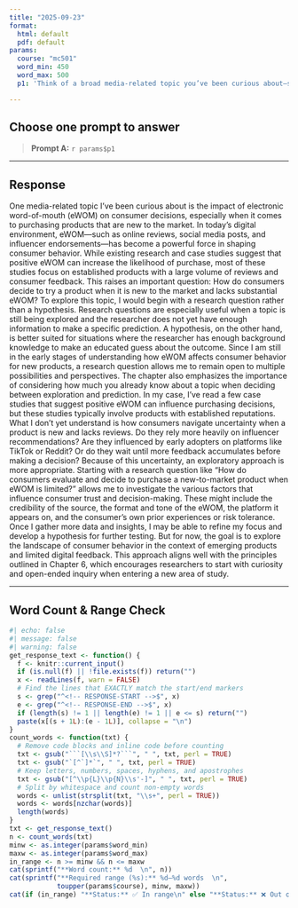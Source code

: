 ```yaml
---
title: "2025-09-23"
format:
  html: default
  pdf: default
params:
  course: "mc501"
  word_min: 450
  word_max: 500
  p1: 'Think of a broad media-related topic you’ve been curious about—something like influencer culture, algorithmic feeds, or news bias. Now, imagine you’re preparing to research this topic. Would you start with a research question or a hypothesis? Why? Reflect on how much you already know (or don’t know) about the topic, and how that affects whether exploration or prediction is the better fit.'

---
```


## Choose **one** prompt to answer

> **Prompt A:** `r params$p1`


---

## Response

<!-- RESPONSE-START -->
One media-related topic I’ve been curious about is the impact of electronic word-of-mouth (eWOM) on consumer decisions, especially when it comes to purchasing products that are new to the market. In today’s digital environment, eWOM—such as online reviews, social media posts, and influencer endorsements—has become a powerful force in shaping consumer behavior. While existing research and case studies suggest that positive eWOM can increase the likelihood of purchase, most of these studies focus on established products with a large volume of reviews and consumer feedback. This raises an important question: How do consumers decide to try a product when it is new to the market and lacks substantial eWOM?
To explore this topic, I would begin with a research question rather than a hypothesis. Research questions are especially useful when a topic is still being explored and the researcher does not yet have enough information to make a specific prediction. A hypothesis, on the other hand, is better suited for situations where the researcher has enough background knowledge to make an educated guess about the outcome. Since I am still in the early stages of understanding how eWOM affects consumer behavior for new products, a research question allows me to remain open to multiple possibilities and perspectives.
The chapter also emphasizes the importance of considering how much you already know about a topic when deciding between exploration and prediction. In my case, I’ve read a few case studies that suggest positive eWOM can influence purchasing decisions, but these studies typically involve products with established reputations. What I don’t yet understand is how consumers navigate uncertainty when a product is new and lacks reviews. Do they rely more heavily on influencer recommendations? Are they influenced by early adopters on platforms like TikTok or Reddit? Or do they wait until more feedback accumulates before making a decision?
Because of this uncertainty, an exploratory approach is more appropriate. Starting with a research question like “How do consumers evaluate and decide to purchase a new-to-market product when eWOM is limited?” allows me to investigate the various factors that influence consumer trust and decision-making. These might include the credibility of the source, the format and tone of the eWOM, the platform it appears on, and the consumer’s own prior experiences or risk tolerance.
Once I gather more data and insights, I may be able to refine my focus and develop a hypothesis for further testing. But for now, the goal is to explore the landscape of consumer behavior in the context of emerging products and limited digital feedback. This approach aligns well with the principles outlined in Chapter 6, which encourages researchers to start with curiosity and open-ended inquiry when entering a new area of study.

<!-- RESPONSE-END -->

---

## Word Count & Range Check

```r
#| echo: false
#| message: false
#| warning: false
get_response_text <- function() {
  f <- knitr::current_input()
  if (is.null(f) || !file.exists(f)) return("")
  x <- readLines(f, warn = FALSE)
  # Find the lines that EXACTLY match the start/end markers
  s <- grep("^<!-- RESPONSE-START -->$", x)
  e <- grep("^<!-- RESPONSE-END -->$", x)
  if (length(s) != 1 || length(e) != 1 || e <= s) return("")
  paste(x[(s + 1L):(e - 1L)], collapse = "\n")
}
count_words <- function(txt) {
  # Remove code blocks and inline code before counting
  txt <- gsub("```[\\s\\S]*?```", " ", txt, perl = TRUE)
  txt <- gsub("`[^`]*`", " ", txt, perl = TRUE)
  # Keep letters, numbers, spaces, hyphens, and apostrophes
  txt <- gsub("[^\\p{L}\\p{N}\\s'-]", " ", txt, perl = TRUE)
  # Split by whitespace and count non-empty words
  words <- unlist(strsplit(txt, "\\s+", perl = TRUE))
  words <- words[nzchar(words)]
  length(words)
}
txt <- get_response_text()
n <- count_words(txt)
minw <- as.integer(params$word_min)
maxw <- as.integer(params$word_max)
in_range <- n >= minw && n <= maxw
cat(sprintf("**Word count:** %d  \n", n))
cat(sprintf("**Required range (%s):** %d–%d words  \n",
            toupper(params$course), minw, maxw))
cat(if (in_range) "**Status:** ✅ In range\n" else "**Status:** ❌ Out of range\n")
```
